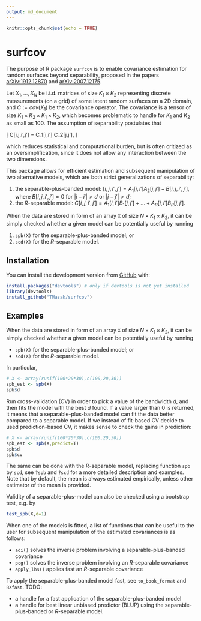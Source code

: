 ```yaml
---
output: md_document
---
```


```r
knitr::opts_chunk$set(echo = TRUE)
```

# surfcov

The purpose of R package `surfcov` is to enable covariance estimation for random surfaces beyond separability, proposed in the papers [arXiv:1912.12870](https://arxiv.org/abs/1912.12870) and [arXiv:2007.12175](https://arxiv.org/abs/2007.12175).

Let $X_1, \ldots, X_N$ be i.i.d. matrices of size $K_1 \times K_2$ representing discrete measurements (on a grid) of some latent random surfaces on a 2D domain, and $C := cov(X_1)$ be the covariance operator. The covariance is a tensor of size $K_1 \times K_2 \times K_1 \times K_2$, which becomes problematic to handle for $K_1$ and $K_2$ as small as 100. The assumption of separability postulates that

\[
C[i,j,i',j'] = C_1[i,i'] C_2[j,j'],
\]

which reduces statistical and computational burden, but is often critized as an oversimplification, since it does not allow any interaction between the two dimensions.

This package allows for efficient estimation and subsequent manipulation of two alternative models, which are both strict generalizations of separability:

1. the separable-plus-banded model: $[i,j,i',j'] = A_1[i,i'] A_2[j,j'] + B[i,j,i',j']$, where $B[i,j,i',j'] = 0$ for $|i-i'| > d$ or $|j-j'| > d$;
2. the $R$-separable model: $C[i,j,i',j'] = A_1[i,i']B_1[j,j'] + \ldots + A_R[i,i']B_R[j,j']$.

When the data are stored in form of an array `X` of size $N \times K_1 \times K_2$, it can be simply checked whether a given model can be potentially useful by running

1. `spb(X)` for the separable-plus-banded model; or
2. `scd(X)` for the $R$-separable model.

## Installation

You can install the development version from [GitHub](https://github.com/) with:
``` r
install.packages("devtools") # only if devtools is not yet installed
library(devtools)
install_github("TMasak/surfcov")
```

## Examples

When the data are stored in form of an array `X` of size $N \times K_1 \times K_2$, it can be simply checked whether a given model can be potentially useful by running

* `spb(X)` for the separable-plus-banded model; or
* `scd(X)` for the $R$-separable model.

In particular,
``` r
# X <- array(runif(100*20*30),c(100,20,30))
spb_est <- spb(X)
spb$d
```
Run cross-validation (CV) in order to pick a value of the bandwidth $d$, and then fits the model with the best $d$ found. If a value larger than 0 is returned, it means that a separable-plus-banded model can fit the data better compared to a separable model. If we instead of fit-based CV decide to used prediction-based CV, it makes sense to check the gains in prediction:
``` r
# X <- array(runif(100*20*30),c(100,20,30))
spb_est <- spb(X,predict=T)
spb$d
spb$cv
```

The same can be done with the $R$-separable model, replacing function `spb` by `scd`, see `?spb` and `?scd` for a more detailed description and examples. Note that by default, the mean is always estimated empirically, unless other estimator of the mean is provided.

Validity of a separable-plus-model can also be checked using a bootstrap test, e.g. by
``` r
test_spb(X,d=1)
```

When one of the models is fitted, a list of functions that can be useful to the user for subsequent manipulation of the estimated covariances is as follows:

* `adi()` solves the inverse problem involving a separable-plus-banded covariance
* `pcg()` solves the inverse problem involving an $R$-separable covariance
* `apply_lhs()` applies fast an $R$-separable covariance

To apply the separable-plus-banded model fast, see `to_book_format` and `BXfast`. TODO:

* a handle for a fast application of the separable-plus-banded model
* a handle for best linear unbiased predictor (BLUP) using the separable-plus-banded or $R$-separable model.
